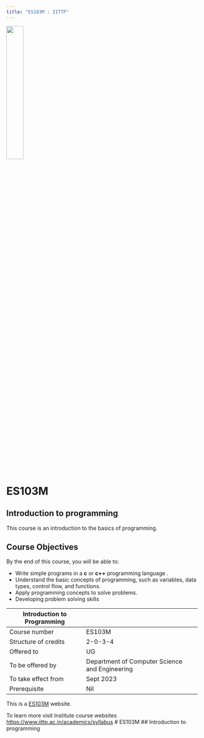```yaml
---
title: "ES103M : IITTP"
---
```


![](https://www.iittp.ac.in/images/demo/iit/Other/logoupdated.png){width="30%"}

#  ES103M   
## Introduction to programming

This course is an introduction to the basics of programming.

## Course Objectives

By the end of this course, you will be able to:

* Write simple programs in a **c** or **c++** programming language .
* Understand the basic concepts of programming, such as variables, data types, control flow, and functions.
* Apply programming concepts to solve problems.
* Developing problem solving skills

|Introduction to Programming||
|------|------|
|Course number|ES103M|
|Structure of credits | 2-0-3-4 |
|Offered to | UG |
|To be offered by | Department of Computer Science and Engineering|
|To take effect from | Sept 2023|
|Prerequisite | Nil|




















This is a [ES103M] website.

To learn more visit Institute course websites  <https://www.iittp.ac.in/academics/syllabus>
# ES103M
## Introduction to programming


